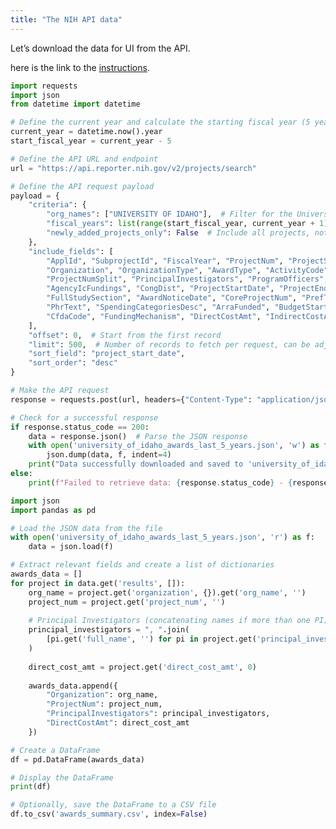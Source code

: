 ```yaml
---
title: "The NIH API data"
---
```


Let's download the data for UI from the API.

here is the link to the [instructions](https://api.reporter.nih.gov/documents/Sample%20RePORTER%20API%20Request%20Matching%20ExPORTER%20Project%20Files.pdf).


```python
import requests
import json
from datetime import datetime

# Define the current year and calculate the starting fiscal year (5 years ago)
current_year = datetime.now().year
start_fiscal_year = current_year - 5

# Define the API URL and endpoint
url = "https://api.reporter.nih.gov/v2/projects/search"

# Define the API request payload
payload = {
    "criteria": {
        "org_names": ["UNIVERSITY OF IDAHO"],  # Filter for the University of Idaho
        "fiscal_years": list(range(start_fiscal_year, current_year + 1)),  # Last 5 years
        "newly_added_projects_only": False  # Include all projects, not just newly added ones
    },
    "include_fields": [
        "ApplId", "SubprojectId", "FiscalYear", "ProjectNum", "ProjectSerialNum",
        "Organization", "OrganizationType", "AwardType", "ActivityCode", "AwardAmount",
        "ProjectNumSplit", "PrincipalInvestigators", "ProgramOfficers", "AgencyIcAdmin",
        "AgencyIcFundings", "CongDist", "ProjectStartDate", "ProjectEndDate", "FullFoa",
        "FullStudySection", "AwardNoticeDate", "CoreProjectNum", "PrefTerms", "ProjectTitle",
        "PhrText", "SpendingCategoriesDesc", "ArraFunded", "BudgetStart", "BudgetEnd",
        "CfdaCode", "FundingMechanism", "DirectCostAmt", "IndirectCostAmt"
    ],
    "offset": 0,  # Start from the first record
    "limit": 500,  # Number of records to fetch per request, can be adjusted
    "sort_field": "project_start_date",
    "sort_order": "desc"
}

# Make the API request
response = requests.post(url, headers={"Content-Type": "application/json"}, data=json.dumps(payload))

# Check for a successful response
if response.status_code == 200:
    data = response.json()  # Parse the JSON response
    with open('university_of_idaho_awards_last_5_years.json', 'w') as f:
        json.dump(data, f, indent=4)
    print("Data successfully downloaded and saved to 'university_of_idaho_awards_last_5_years.json'")
else:
    print(f"Failed to retrieve data: {response.status_code} - {response.text}")


```


```python
import json
import pandas as pd

# Load the JSON data from the file
with open('university_of_idaho_awards_last_5_years.json', 'r') as f:
    data = json.load(f)

# Extract relevant fields and create a list of dictionaries
awards_data = []
for project in data.get('results', []):
    org_name = project.get('organization', {}).get('org_name', '')
    project_num = project.get('project_num', '')
    
    # Principal Investigators (concatenating names if more than one PI)
    principal_investigators = ", ".join(
        [pi.get('full_name', '') for pi in project.get('principal_investigators', [])]
    )
    
    direct_cost_amt = project.get('direct_cost_amt', 0)
    
    awards_data.append({
        "Organization": org_name,
        "ProjectNum": project_num,
        "PrincipalInvestigators": principal_investigators,
        "DirectCostAmt": direct_cost_amt
    })

# Create a DataFrame
df = pd.DataFrame(awards_data)

# Display the DataFrame
print(df)

# Optionally, save the DataFrame to a CSV file
df.to_csv('awards_summary.csv', index=False)



```
